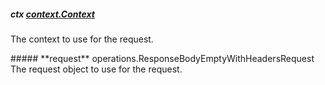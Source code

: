 
##### **ctx** [context.Context](https://pkg.go.dev/context#Context)
The context to use for the request.

<Collapsible>
    ##### **request** operations.ResponseBodyEmptyWithHeadersRequest
    The request object to use for the request.
    <Collapsible.Break/>
    <ResponseBodyEmptyWithHeadersRequest/>
</Collapsible>

